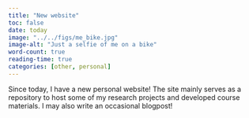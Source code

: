 ```yaml
---
title: "New website"
toc: false
date: today
image: "../../figs/me_bike.jpg"
image-alt: "Just a selfie of me on a bike"
word-count: true
reading-time: true
categories: [other, personal]
---
```


Since today, I have a new personal website! The site mainly serves as a repository to host some of my research projects and developed course materials. I may also write an occasional blogpost!
